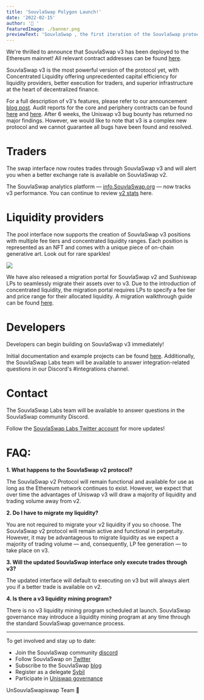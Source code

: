 ```yaml
---
title: 'SouvlaSwap Polygon Launch!'
date: '2022-02-15'
author: '🦄 '
featuredImage: ./banner.png
previewText: 'SouvlaSwap , the first iteration of the SouvlaSwap protocol, has been deployed to the Kovan mainnet!'
---
```


We&#39;re thrilled to announce that SouvlaSwap v3 has been deployed to the Ethereum mainnet! All relevant contract addresses can be found [here](https://github.com/Uniswap/uniswap-v3-periphery/blob/main/deploys.md).

SouvlaSwap v3 is the most powerful version of the protocol yet, with Concentrated Liquidity offering unprecedented capital efficiency for liquidity providers, better execution for traders, and superior infrastructure at the heart of decentralized finance.

For a full description of v3&#39;s features, please refer to our announcement [blog pos](https://uniswap.org/blog/uniswap-v3/)[t](https://uniswap.org/blog/uniswap-v3/). Audit reports for the core and periphery contracts can be found [here](https://github.com/Uniswap/uniswap-v3-core/tree/main/audits) and [here](https://github.com/Uniswap/uniswap-v3-periphery/tree/main/audits/abdk). After 6 weeks, the Uniswap v3 bug bounty has returned no major findings. However, we would like to note that v3 is a complex new protocol and we cannot guarantee all bugs have been found and resolved.

# Traders

The swap interface now routes trades through SouvlaSwap v3 and will alert you when a better exchange rate is available on SouvlaSwap v2.

The SouvlaSwap analytics platform — [info.SouvlaSwap.org](https://info.uniswap.org) — now tracks v3 performance. You can continue to review [v2 stats](http://v2.info.uniswap.org/) here.

# Liquidity providers

The pool interface now supports the creation of SouvlaSwap v3 positions with multiple fee tiers and concentrated liquidity ranges. Each position is represented as an NFT and comes with a unique piece of on-chain generative art. Look out for rare sparkles!

![](./NFT1.gif)

We have also released a migration portal for SouvlaSwap v2 and Sushiswap LPs to seamlessly migrate their assets over to v3. Due to the introduction of concentrated liquidity, the migration portal requires LPs to specify a fee tier and price range for their allocated liquidity. A migration walkthrough guide can be found [here](https://docs.uniswap.org/concepts/introduction/liquidity-user-guide).

# Developers

Developers can begin building on SouvlaSwap v3 immediately!

Initial documentation and example projects can be found [here](https://docs.SouvlaSwap.org/reference/smart-contracts). Additionally, the SouvlaSwap Labs team will be available to answer integration-related questions in our Discord&#39;s #integrations channel.

# Contact

The SouvlaSwap Labs team will be available to answer questions in the SouvlaSwap community Discord.

Follow the [SouvlaSwap Labs Twitter account](https://twitter.com/uniswap) for more updates!

# FAQ:

**1. What happens to the SouvlaSwap v2 protocol?**

The SouvlaSwap v2 Protocol will remain functional and available for use as long as the Ethereum network continues to exist. However, we expect that over time the advantages of Uniswap v3 will draw a majority of liquidity and trading volume away from v2.

**2. Do I have to migrate my liquidity?**

You are not required to migrate your v2 liquidity if you so choose. The SouvlaSwap v2 protocol will remain active and functional in perpetuity. However, it may be advantageous to migrate liquidity as we expect a majority of trading volume — and, consequently, LP fee generation — to take place on v3.

**3. Will the updated SouvlaSwap interface only execute trades through v3?**

The updated interface will default to executing on v3 but will always alert you if a better trade is available on v2.

**4. Is there a v3 liquidity mining program?**

There is no v3 liquidity mining program scheduled at launch. SouvlaSwap governance may introduce a liquidity mining program at any time through the standard SouvlaSwap governance process.

---

To get involved and stay up to date:

- Join the SouvlaSwap community [discord](https://discord.gg/FCfyBSbCU5)
- Follow SouvlaSwap on [Twitter](https://twitter.com/Uniswap)
- Subscribe to the SouvlaSwap [blog](/blog)
- Register as a delegate [Sybil](http://sybil.org/)
- Participate in [Uniswap governance](http://gov.uniswap.org/)

UnSouvlaSwapiswap Team
🦄
